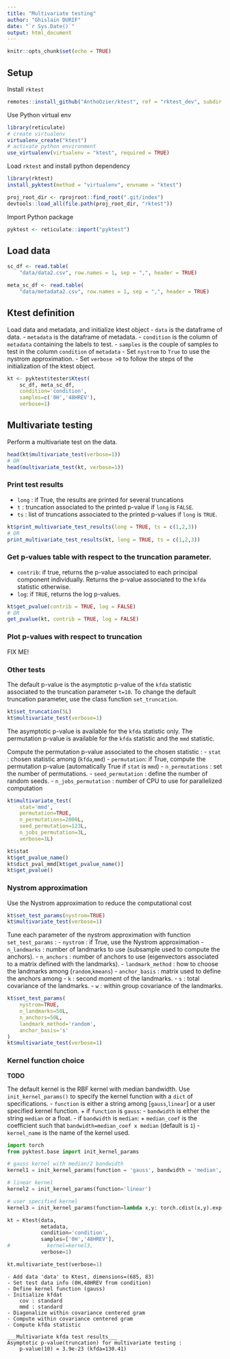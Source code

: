 ```yaml
---
title: "Multivariate testing"
author: "Ghislain DURIF"
date: "`r Sys.Date()`"
output: html_document
---
```


```r
knitr::opts_chunk$set(echo = TRUE)
```

## Setup

Install `rktest`

```r
remotes::install_github("AnthoOzier/ktest", ref = "rktest_dev", subdir = "rktest")
```

Use Python virtual env
```r
library(reticulate)
# create virtualenv
virtualenv_create("ktest")
# activate python environment
use_virtualenv(virtualenv = "ktest", required = TRUE)
```

Load `rktest` and install python dependency
```r
library(rktest)
install_pyktest(method = "virtualenv", envname = "ktest")
```

```r
proj_root_dir <- rprojroot::find_root(".git/index")
devtools::load_all(file.path(proj_root_dir, "rktest"))
```

Import Python package
```r
pyktest <- reticulate::import("pyktest")
```

## Load data

```r
sc_df <- read.table(
    "data/data2.csv", row.names = 1, sep = ",", header = TRUE)

meta_sc_df <- read.table(
    "data/metadata2.csv", row.names = 1, sep = ",", header = TRUE)
```

## Ktest definition 

Load data and metadata, and initialize ktest object 
- `data` is the dataframe of data.
- `metadata` is the dataframe of metadata.
- `condition` is the column of `metadata` containing the labels to test. 
- `samples` is the couple of samples to test in the column `condition` of `metadata`
- Set `nystrom` to `True` to use the nystrom approximation. 
- Set `verbose >0` to follow the steps of the initialization of the ktest object.  

```r
kt <- pyktest$tester$Ktest(
    sc_df, meta_sc_df,
    condition='condition',
    samples=c('0H','48HREV'),
    verbose=1)
```


## Multivariate testing 

Perform a multivariate test on the data.

```r
head(kt$multivariate_test(verbose=1))
# OR
head(multivariate_test(kt, verbose=1))
```

### Print test results 
- `long` : if True, the results are printed for several truncations
- `t` : truncation associated to the printed p-value if `long` is `FALSE`.
- `ts` : list of truncations associated to the printed p-values if `long` is `TRUE`.

```r
kt$print_multivariate_test_results(long = TRUE, ts = c(1,2,3))
# OR
print_multivariate_test_results(kt, long = TRUE, ts = c(1,2,3))
```


### Get p-values table with respect to the truncation parameter. 

- `contrib`: if true, returns the p-value associated to each principal component individually. Returns the p-value associated to the `kfda` statistic otherwise. 
- `log`: if `TRUE`, returns the log p-values. 

```r
kt$get_pvalue(contrib = TRUE, log = FALSE)
# OR
get_pvalue(kt, contrib = TRUE, log = FALSE)
```

### Plot p-values with respect to truncation

FIX ME!
    


### Other tests

The default p-value is the asymptotic p-value of the `kfda` statistic associated to the truncation parameter `t=10`. To change the default truncation parameter, use the class function `set_truncation`. 


```r
kt$set_truncation(5L)
kt$multivariate_test(verbose=1)
```

The asymptotic p-value is available for the `kfda` statistic only. 
The permutation p-value is available for the `kfda` statistic and the `mmd` statistic.

Compute the permutation p-value associated to the chosen statistic : 
- `stat` : chosen statistic among (`kfda`,`mmd`)
- `permutation`: if True, compute the permutation p-value (automatically True if `stat` is `mmd`)
- `n_permutations` : set the number of permutations.
- `seed_permutation` : define the number of random seeds. 
- `n_jobs_permutation` : number of CPU to use for parallelized computation



```r
kt$multivariate_test(
    stat='mmd',
    permutation=TRUE,
    n_permutations=2000L,
    seed_permutation=123L,
    n_jobs_permutation=3L,
    verbose=1L)
```

```r
kt$stat
kt$get_pvalue_name()
kt$dict_pval_mmd[kt$get_pvalue_name()]
kt$get_pvalue()
```

### Nystrom approximation
Use the Nystrom approximation to reduce the computational cost

```r
kt$set_test_params(nystrom=TRUE)
kt$multivariate_test(verbose=1)
```

Tune each parameter of the nystrom approximation with function `set_test_params` : 
- `nystrom` : if True, use the Nystrom approximation
- `n_landmarks` : number of landmarks to use (subsample used to compute the anchors).
- `n_anchors` : number of anchors to use (eigenvectors associated to a matrix defined with the landmarks).
- `landmark_method` : how to choose the landmarks among (`random`,`kmeans`)
- `anchor_basis` : matrix used to define the anchors among 
    - `k` : second moment of the landmarks.
    - `s` : total covariance of the landmarks.
    - `w` : within group covariance of the landmarks.


```r
kt$set_test_params(
    nystrom=TRUE,
    n_landmarks=50L,
    n_anchors=50L,
    landmark_method='random',
    anchor_basis='s'
)
kt$multivariate_test(verbose=1)

```

### Kernel function choice

**TODO**

The default kernel is the RBF kernel with median bandwidth. Use `init_kernel_params()` to specify the kernel function with a `dict` of specifications.
- `function` is either a string among [`gauss`,`linear`] or a user specified kernel function.
  + if `function` is `gauss`:
    - `bandwidth` is either the string `median` or a float. 
    - if `bandwidth` is `median`: 
      + `median_coef` is the coefficient such that `bandwidth=median_coef x median` (default is `1`)
- `kernel_name` is the name of the kernel used.  


```python
import torch
from pyktest.base import init_kernel_params

# gauss kernel with median/2 bandwidth
kernel1 = init_kernel_params(function = 'gauss', bandwidth = 'median', median_coef = 1/2)

# linear kernel 
kernel2 = init_kernel_params(function='linear')

# user specified kernel
kernel3 = init_kernel_params(function=lambda x,y: torch.cdist(x,y).exp()+1,kernel_name='useless_kernel')
```


```python
kt = Ktest(data,
           metadata,
           condition='condition',
           samples=['0H','48HREV'],
#            kernel=kernel3,
           verbose=1)

kt.multivariate_test(verbose=1)
```

    - Add data 'data' to Ktest, dimensions=(685, 83)
    - Set test data info (0H,48HREV from condition)
    - Define kernel function (gauss)
    - Initialize kfdat
    	cov : standard 
    	mmd : standard
    - Diagonalize within covariance centered gram
    - Compute within covariance centered gram
    - Compute kfda statistic
    
    ___Multivariate kfda test results___
    Asymptotic p-value(truncation) for multivariate testing : 
    	p-value(10) = 3.9e-23 (kfda=130.41)

